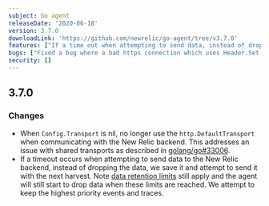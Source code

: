 ```yaml
---
subject: Go agent
releaseDate: '2020-06-18'
version: 3.7.0
downloadLink: 'https://github.com/newrelic/go-agent/tree/v3.7.0'
features: ["If a time out when attempting to send data, instead of dropping the data, the agent will save it and attempt to send it with the next harvest"]
bugs: ["Fixed a bug where a bad https connection which uses Header.Set could potentially block all https requests"]
security: []
---
```


## 3.7.0

### Changes

* When `Config.Transport` is nil, no longer use the `http.DefaultTransport` when communicating with the New Relic backend. This addresses an issue with shared transports as described in [golang/go#33006](https://github.com/golang/go/issues/33006).
* If a timeout occurs when attempting to send data to the New Relic backend, instead of dropping the data, we save it and attempt to send it with the next harvest. Note [data retention limits](https://docs.newrelic.com/docs/apm/new-relic-apm/maintenance/apm-data-retention) still apply and the agent will still start to drop data when these limits are reached. We attempt to keep the highest priority events and traces.
